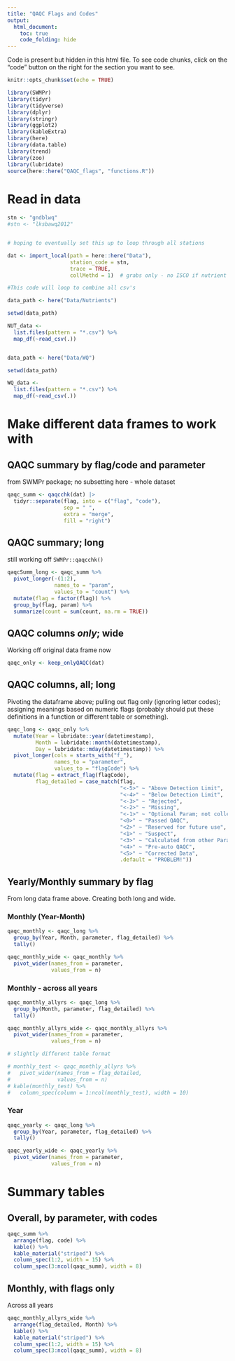 ```yaml
---
title: "QAQC Flags and Codes"
output: 
  html_document:
    toc: true
    code_folding: hide
---
```


Code is present but hidden in this html file. To see code chunks, click on the "code" button on the right for the section you want to see.  


```r
knitr::opts_chunk$set(echo = TRUE)
```

```r
library(SWMPr)
library(tidyr)
library(tidyverse)
library(dplyr)
library(stringr)
library(ggplot2)
library(kableExtra)
library(here)
library(data.table)
library(trend)
library(zoo)
library(lubridate)
source(here::here("QAQC_flags", "functions.R"))
```

# Read in data  

```r
stn <- "gndblwq"
#stn <- "lksbawq2012"


# hoping to eventually set this up to loop through all stations

dat <- import_local(path = here::here("Data"), 
                    station_code = stn, 
                    trace = TRUE,
                    collMethd = 1)  # grabs only - no ISCO if nutrient data

```


```r
#This code will loop to combine all csv's

data_path <- here("Data/Nutrients")

setwd(data_path)

NUT_data <-
  list.files(pattern = "*.csv") %>% 
  map_df(~read_csv(.))


data_path <- here("Data/WQ")

setwd(data_path)

WQ_data <-
  list.files(pattern = "*.csv") %>% 
  map_df(~read_csv(.))

```


# Make different data frames to work with  

## QAQC summary by flag/code and parameter  

from SWMPr package; no subsetting here - whole dataset  

```r
qaqc_summ <- qaqcchk(dat) |>
  tidyr::separate(flag, into = c("flag", "code"),
                  sep = " ",
                  extra = "merge",
                  fill = "right")
```

## QAQC summary; long  

still working off `SWMPr::qaqcchk()`  

```r
qaqcSumm_long <- qaqc_summ %>% 
  pivot_longer(-(1:2),
               names_to = "param",
               values_to = "count") %>% 
  mutate(flag = factor(flag)) %>% 
  group_by(flag, param) %>% 
  summarize(count = sum(count, na.rm = TRUE))
```



## QAQC columns *only*; wide  

Working off original data frame now  

```r
qaqc_only <- keep_onlyQAQC(dat)
```


## QAQC columns, all; long  

Pivoting the dataframe above; pulling out flag only (ignoring letter codes); assigning meanings based on numeric flags (probably should put these definitions in a function or different table or something).    

```r
qaqc_long <- qaqc_only %>% 
  mutate(Year = lubridate::year(datetimestamp),
         Month = lubridate::month(datetimestamp),
         Day = lubridate::mday(datetimestamp)) %>% 
  pivot_longer(cols = starts_with("f_"),
               names_to = "parameter",
               values_to = "flagCode") %>% 
  mutate(flag = extract_flag(flagCode),
         flag_detailed = case_match(flag,
                                    "<-5>" ~ "Above Detection Limit",
                                    "<-4>" ~ "Below Detection Limit",
                                    "<-3>" ~ "Rejected",
                                    "<-2>" ~ "Missing",
                                    "<-1>" ~ "Optional Param; not collected",
                                    "<0>" ~ "Passed QAQC",
                                    "<2>" ~ "Reserved for future use",
                                    "<1>" ~ "Suspect",
                                    "<3>" ~ "Calculated from other Params",
                                    "<4>" ~ "Pre-auto QAQC",
                                    "<5>" ~ "Corrected Data",
                                    .default = "PROBLEM!"))

```

## Yearly/Monthly summary by flag  

From long data frame above. Creating both long and wide.    

### Monthly (Year-Month)  

```r
qaqc_monthly <- qaqc_long %>% 
  group_by(Year, Month, parameter, flag_detailed) %>% 
  tally()

qaqc_monthly_wide <- qaqc_monthly %>% 
  pivot_wider(names_from = parameter,
              values_from = n)
```

### Monthly - across all years  

```r
qaqc_monthly_allyrs <- qaqc_long %>% 
  group_by(Month, parameter, flag_detailed) %>% 
  tally()

qaqc_monthly_allyrs_wide <- qaqc_monthly_allyrs %>% 
  pivot_wider(names_from = parameter,
              values_from = n)

# slightly different table format  

# monthly_test <- qaqc_monthly_allyrs %>% 
#   pivot_wider(names_from = flag_detailed,
#               values_from = n)
# kable(monthly_test) %>% 
#   column_spec(column = 1:ncol(monthly_test), width = 10)
```



### Year  

```r
qaqc_yearly <- qaqc_long %>% 
  group_by(Year, parameter, flag_detailed) %>% 
  tally()

qaqc_yearly_wide <- qaqc_yearly %>% 
  pivot_wider(names_from = parameter,
              values_from = n)
```




# Summary tables  

## Overall, by parameter, with codes  

```r
qaqc_summ %>% 
  arrange(flag, code) %>% 
  kable() %>% 
  kable_material("striped") %>% 
  column_spec(1:2, width = 15) %>% 
  column_spec(3:ncol(qaqc_summ), width = 8)
```

## Monthly, with flags only  

Across all years  

```r
qaqc_monthly_allyrs_wide %>% 
  arrange(flag_detailed, Month) %>% 
  kable() %>% 
  kable_material("striped") %>% 
  column_spec(1:2, width = 15) %>% 
  column_spec(3:ncol(qaqc_summ), width = 8)
```

